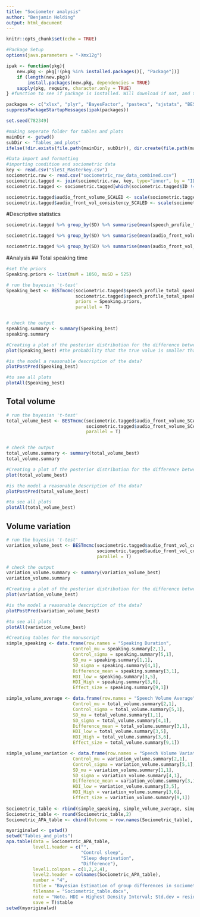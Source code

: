 ```yaml
---
title: "Sociometer analysis"
author: "Benjamin Holding"
output: html_document
---
```


```r
knitr::opts_chunk$set(echo = TRUE)
```

```r
#Package Setup
options(java.parameters = "-Xmx12g")

ipak <- function(pkg){
    new.pkg <- pkg[!(pkg %in% installed.packages()[, "Package"])]
    if (length(new.pkg)) 
        install.packages(new.pkg, dependencies = TRUE)
    sapply(pkg, require, character.only = TRUE)
} #function to see if package is installed. Will download if not, and then opens it.

packages <- c("xlsx", "plyr", "BayesFactor", "pastecs", "sjstats", "BEST", "apaStyle", "dplyr")
suppressPackageStartupMessages(ipak(packages))

set.seed(782349)

#making seperate folder for tables and plots
mainDir <- getwd()
subDir <- "Tables_and_plots"
ifelse(!dir.exists(file.path(mainDir, subDir)), dir.create(file.path(mainDir, subDir)), FALSE)
```


```r
#Data import and formatting
#importing condition and sociometric data
key <- read.csv("SleSI_Masterkey.csv")
sociometric.raw <- read.csv("sociometric_raw_data_combined.csv")
sociometric.tagged <- join(sociometric.raw, key, type="inner", by = "ID", match = "all") #joining the two files
sociometric.tagged <- sociometric.tagged[which(sociometric.tagged$ID != 294),] #Removing 294 (under 18)

sociometric.tagged$audio_front_volume_SCALED <- scale(sociometric.tagged$audio_front_volume, center = T, scale = T) #scaling volume (since it has no understandable natural scale)
sociometric.tagged$audio_front_vol_consistency_SCALED <- scale(sociometric.tagged$audio_front_vol_consistency, center = T, scale = T) #scaling volume (since it has no understandable natural scale)
```

#Descriptive statistics
```r
sociometric.tagged %>% group_by(SD) %>% summarise(mean(speech_profile_total_speaking),sd(speech_profile_total_speaking)) %>% print.data.frame()

sociometric.tagged %>% group_by(SD) %>% summarise(mean(audio_front_volume_SCALED),sd(audio_front_volume_SCALED)) 

sociometric.tagged %>% group_by(SD) %>% summarise(mean(audio_front_vol_consistency_SCALED),sd(audio_front_vol_consistency_SCALED)) 
```


#Analysis
## Total speaking time
```r
#set the priors
Speaking.priors <- list(muM = 1050, muSD = 525)

# run the bayesian 't-test'
Speaking_best <- BESTmcmc(sociometric.tagged$speech_profile_total_speaking[sociometric.tagged$SD ==1],
                          sociometric.tagged$speech_profile_total_speaking[sociometric.tagged$SD ==0],
                          priors = Speaking.priors,
                          parallel = T)


# check the output
speaking.summary <- summary(Speaking_best)
speaking.summary

#Creating a plot of the posterior distribution for the difference between groups
plot(Speaking_best) #the probability that the true value is smaller than zero = 95.5%

#is the model a reasonable description of the data?
plotPostPred(Speaking_best)

#to see all plots
plotAll(Speaking_best)

```

## Total volume
```r
# run the bayesian 't-test'
total_volume_best <- BESTmcmc(sociometric.tagged$audio_front_volume_SCALED[sociometric.tagged$SD ==1],
                              sociometric.tagged$audio_front_volume_SCALED[sociometric.tagged$SD ==0],
                              parallel = T)


# check the output
total_volume.summary <- summary(total_volume_best)
total_volume.summary

#Creating a plot of the posterior distribution for the difference between groups
plot(total_volume_best)

#is the model a reasonable description of the data?
plotPostPred(total_volume_best)

#to see all plots
plotAll(total_volume_best)
```

## Volume variation
```r
# run the bayesian 't-test'
variation_volume_best <- BESTmcmc(sociometric.tagged$audio_front_vol_consistency_SCALED[sociometric.tagged$SD ==1],
                                  sociometric.tagged$audio_front_vol_consistency_SCALED [sociometric.tagged$SD ==0],
                                  parallel = T)

# check the output
variation_volume.summary <- summary(variation_volume_best)
variation_volume.summary

#Creating a plot of the posterior distribution for the difference between groups
plot(variation_volume_best)

#is the model a reasonable description of the data?
plotPostPred(variation_volume_best)

#to see all plots
plotAll(variation_volume_best)
```


```r
#Creating tables for the manuscript
simple_speaking <- data.frame(row.names = "Speaking Duration",
                         Control_mu = speaking.summary[2,1],
                         Control_sigma = speaking.summary[5,1],
                         SD_mu = speaking.summary[1,1],
                         SD_sigma = speaking.summary[4,1],
                         Difference_mean = speaking.summary[3,1],
                         HDI_low = speaking.summary[3,5],
                         HDI_High = speaking.summary[3,6],
                         Effect_size = speaking.summary[9,1])

simple_volume_average <- data.frame(row.names = "Speech Volume Average",
                         Control_mu = total_volume.summary[2,1],
                         Control_sigma = total_volume.summary[5,1],
                         SD_mu = total_volume.summary[1,1],
                         SD_sigma = total_volume.summary[4,1],
                         Difference_mean = total_volume.summary[3,1],
                         HDI_low = total_volume.summary[3,5],
                         HDI_High = total_volume.summary[3,6],
                         Effect_size = total_volume.summary[9,1])

simple_volume_variation <- data.frame(row.names = "Speech Volume Variation",
                         Control_mu = variation_volume.summary[2,1],
                         Control_sigma = variation_volume.summary[5,1],
                         SD_mu = variation_volume.summary[1,1],
                         SD_sigma = variation_volume.summary[4,1],
                         Difference_mean = variation_volume.summary[3,1],
                         HDI_low = variation_volume.summary[3,5],
                         HDI_High = variation_volume.summary[3,6],
                         Effect_size = variation_volume.summary[9,1])
  
Sociometric_table <- rbind(simple_speaking, simple_volume_average, simple_volume_variation)
Sociometric_table <- round(Sociometric_table,2)
Sociometric_APA_table <- cbind(Outcome = row.names(Sociometric_table), Sociometric_table)

myoriginalwd <- getwd()
setwd("Tables_and_plots")
apa.table(data = Sociometric_APA_table,
          level1.header = c("",
                            "Control sleep", 
                            "Sleep deprivation", 
                            "Difference"),
          level1.colspan = c(1,2,2,4),
          level2.header = colnames(Sociometric_APA_table),
          number = "4",
          title = "Bayesian Estimation of group differences in sociometric output",
          filename = "Sociometric_table.docx",
          note = "Note. HDI = Highest Density Interval; Std.dev = residual standard deviation",
          save = T)$table
setwd(myoriginalwd)


```